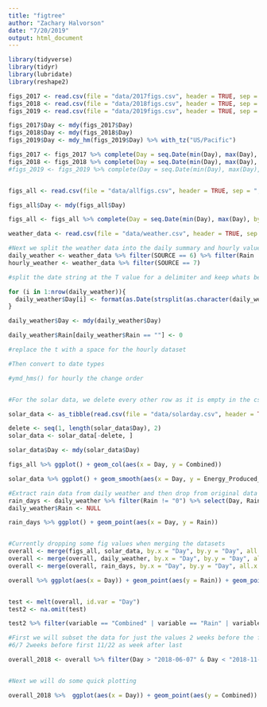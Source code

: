 ```yaml
---
title: "figtree"
author: "Zachary Halvorson"
date: "7/20/2019"
output: html_document
---
```


```r

library(tidyverse)
library(tidyr)
library(lubridate)
library(reshape2)

```

```r

figs_2017 <- read.csv(file = "data/2017figs.csv", header = TRUE, sep = ",", fileEncoding="UTF-8-BOM", stringsAsFactors = FALSE)
figs_2018 <- read.csv(file = "data/2018figs.csv", header = TRUE, sep = ",", fileEncoding="UTF-8-BOM", stringsAsFactors = FALSE)
figs_2019 <- read.csv(file = "data/2019figs.csv", header = TRUE, sep = ",", fileEncoding="UTF-8-BOM", stringsAsFactors = FALSE)

figs_2017$Day <- mdy(figs_2017$Day)
figs_2018$Day <- mdy(figs_2018$Day)
figs_2019$Day <- mdy_hm(figs_2019$Day) %>% with_tz("US/Pacific")

figs_2017 <- figs_2017 %>% complete(Day = seq.Date(min(Day), max(Day), by="day"))
figs_2018 <- figs_2018 %>% complete(Day = seq.Date(min(Day), max(Day), by="day"))
#figs_2019 <- figs_2019 %>% complete(Day = seq.Date(min(Day), max(Day), by="day"))


figs_all <- read.csv(file = "data/allfigs.csv", header = TRUE, sep = ",", fileEncoding="UTF-8-BOM", stringsAsFactors = FALSE)

figs_all$Day <- mdy(figs_all$Day)

figs_all <- figs_all %>% complete(Day = seq.Date(min(Day), max(Day), by="day"))


```

```r


weather_data <- read.csv(file = "data/weather.csv", header = TRUE, sep = ",", fileEncoding = "UTF-8-BOM", stringsAsFactors = FALSE)

#Next we split the weather data into the daily summary and hourly values based on the station number
daily_weather <- weather_data %>% filter(SOURCE == 6) %>% filter(Rain != "T" & Rain != "0")  
hourly_weather <- weather_data %>% filter(SOURCE == 7)

#split the date string at the T value for a delimiter and keep whats before for the daily dataset

for (i in 1:nrow(daily_weather)){
  daily_weather$Day[i] <- format(as.Date(strsplit(as.character(daily_weather$Day[i]), "T")[[1]][1]), '%m/%d/%Y')
}

daily_weather$Day <- mdy(daily_weather$Day)

daily_weather$Rain[daily_weather$Rain == ""] <- 0

#replace the t with a space for the hourly dataset

#Then convert to date types

#ymd_hms() for hourly the change order 



```


```r

#For the solar data, we delete every other row as it is empty in the csv file

solar_data <- as_tibble(read.csv(file = "data/solarday.csv", header = TRUE, sep = ",", fileEncoding = "UTF-8-BOM", stringsAsFactors = FALSE))

delete <- seq(1, length(solar_data$Day), 2)
solar_data <- solar_data[-delete, ]

solar_data$Day <- mdy(solar_data$Day)


```



```r

figs_all %>% ggplot() + geom_col(aes(x = Day, y = Combined))

solar_data %>% ggplot() + geom_smooth(aes(x = Day, y = Energy_Produced_Wh))

```



```r

#Extract rain data from daily weather and then drop from original data set
rain_days <- daily_weather %>% filter(Rain != "0") %>% select(Day, Rain)
daily_weather$Rain <- NULL

rain_days %>% ggplot() + geom_point(aes(x = Day, y = Rain))


#Currently dropping some fig values when merging the datasets
overall <- merge(figs_all, solar_data, by.x = "Day", by.y = "Day", all.x = TRUE)
overall <- merge(overall, daily_weather, by.x = "Day", by.y = "Day", all.x = TRUE)
overall <- merge(overall, rain_days, by.x = "Day", by.y = "Day", all.x = TRUE)

```



```r

overall %>% ggplot(aes(x = Day)) + geom_point(aes(y = Rain)) + geom_point(aes(y = Combined)) + geom_point(aes(y = Energy_Produced_Wh/1500))


test <- melt(overall, id.var = "Day")
test2 <- na.omit(test)

test2 %>% filter(variable == "Combined" | variable == "Rain" | variable == "Energy_Produced_Wh") %>% ggplot(aes(x = Day, y = value, color = variable)) + geom_point() + facet_grid(rows = vars(variable), scales = "free_y")

```


```r

#First we will subset the data for just the values 2 weeks before the first fig, and 1 week after the last
#6/7 2weeks before first 11/22 as week after last 

overall_2018 <- overall %>% filter(Day > "2018-06-07" & Day < "2018-11-22")


#Next we will do some quick plotting 

overall_2018 %>%  ggplot(aes(x = Day)) + geom_point(aes(y = Combined)) + geom_point(aes(y = Energy_Produced_Wh/1500))





```


